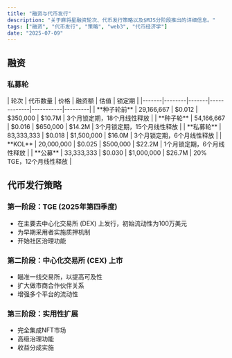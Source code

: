 ```yaml
---
title: "融资与代币发行"
description: "关于麻将星融资轮次、代币发行策略以及$MJS分阶段推出的详细信息。"
tags: ["融资", "代币发行", "策略", "web3", "代币经济学"]
date: "2025-07-09"
---
```



## 融资

### 私募轮

<Card className='mt-4 w-fit'>
| 轮次 | 代币数量 | 价格 | 融资额 | 估值 | 锁定期 |
|-------|--------|-------|-------------|-----------|---------|
| **种子轮前** | 29,166,667 | $0.012 | $350,000 | $10.7M | 3个月锁定期，18个月线性释放 |
| **种子轮** | 54,166,667 | $0.016 | $650,000 | $14.2M | 3个月锁定期，15个月线性释放 |
| **私募轮** | 83,333,333 | $0.018 | $1,500,000 | $16.0M | 3个月锁定期，6个月线性释放 |
| **KOL** | 20,000,000 | $0.025 | $500,000 | $22.2M | 1个月锁定期，6个月线性释放 |
| **公募** | 33,333,333 | $0.030 | $1,000,000 | $26.7M | 20% TGE，12个月线性释放 |
</Card>

## 代币发行策略

### 第一阶段：TGE (2025年第四季度)
- 在主要去中心化交易所 (DEX) 上发行，初始流动性为100万美元
- 为早期采用者实施质押机制
- 开始社区治理功能

### 第二阶段：中心化交易所 (CEX) 上市
- 瞄准一线交易所，以提高可及性
- 扩大做市商合作伙伴关系
- 增强多个平台的流动性

### 第三阶段：实用性扩展
- 完全集成NFT市场
- 高级治理功能
- 收益分成实施